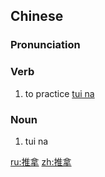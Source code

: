 ==Chinese==
{{zh-forms}}

===Pronunciation===
{{zh-pron
|m=tuīná
|c=teoi1 naa4
|mn=qz,xm,zz:thui-ná
|cat=v,n
}}

===Verb===
{{zh-verb}}

# to practice [[tui na]]

===Noun===
{{zh-noun}}

# tui na

[[ru:推拿]]
[[zh:推拿]]